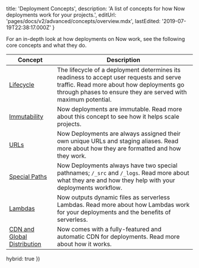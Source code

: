 
  title: 'Deployment Concepts',
  description:
    'A list of concepts for how Now deployments work for your projects.',
  editUrl: 'pages/docs/v2/advanced/concepts/overview.mdx',
  lastEdited: '2019-07-19T22:38:17.000Z'
}

For an in-depth look at how deployments on Now work, see the following core concepts and what they do.

| Concept                                                                                  | Description                                                                                                                                                                                           |
| ---------------------------------------------------------------------------------------- | ----------------------------------------------------------------------------------------------------------------------------------------------------------------------------------------------------- |
| [Lifecycle](/docs/v2/deployments/concepts/lifecycle)                                     | The lifecycle of a deployment determines its readiness to accept user requests and serve traffic. Read more about how deployments go through phases to ensure they are served with maximum potential. |
| [Immutability](/docs/v2/deployments/concepts/immutability)                               | Now deployments are immutable. Read more about this concept to see how it helps scale projects.                                                                                                       |
| [URLs](/docs/v2/deployments/concepts/urls)                                               | Now Deployments are always assigned their own unique URLs and staging aliases. Read more about how they are formatted and how they work.                                                              |
| [Special Paths](/docs/v2/deployments/concepts/special-paths)                             | Now Deployments always have two special pathnames; `/_src` and `/_logs`. Read more about what they are and how they help with your deployments workflow.                                              |
| [Lambdas](/docs/v2/deployments/concepts/lambdas)                                         | Now outputs dynamic files as serverless Lambdas. Read more about how Lambdas work for your deployments and the benefits of serverless.                                                                |
| [CDN and Global Distribution](/docs/v2/deployments/concepts/cdn-and-global-distribution) | Now comes with a fully-featured and automatic CDN for deployments. Read more about how it works.                                                                                                      |

  hybrid: true
})
